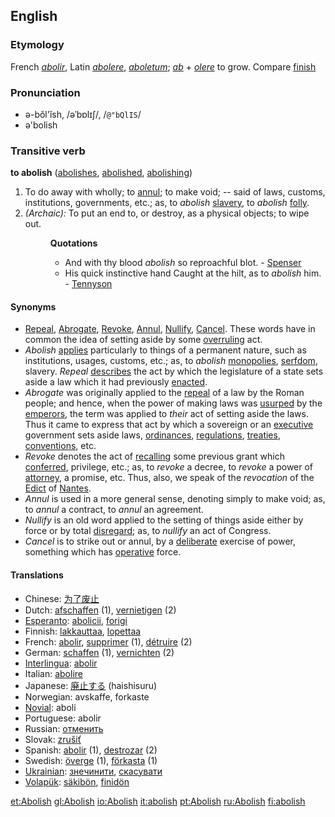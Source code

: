 ==English==
===Etymology===
French ''[[abolir]]'', Latin ''[[abolere]]'', ''[[aboletum]]''; ''[[ab]]'' + ''[[olere]]'' to grow. Compare [[finish]]

===Pronunciation===
*ə-bŏl'ĭsh, /əˈbɒlɪʃ/, /<tt>@"bQlIS</tt>/
*ə'bolish

=== Transitive verb ===
'''to abolish''' ([[abolishes]], [[abolished]], [[abolishing]])

#To do away with wholly; to [[annul]]; to make void; -- said of laws, customs, institutions, governments, etc.; as, to ''abolish'' [[slavery]], to ''abolish'' [[folly]].
#''(Archaic):'' To put an end to, or destroy, as a physical objects; to wipe out. 
#:'''Quotations'''
#:*And with thy blood ''abolish'' so reproachful blot. - [[Spenser]]
#:*His quick instinctive hand Caught at the hilt, as to ''abolish'' him. - [[Tennyson]]

====Synonyms====
*[[Repeal]], [[Abrogate]], [[Revoke]], [[Annul]], [[Nullify]], [[Cancel]]. These words have in common the idea of setting aside by some [[overruling]] act.
*''Abolish'' [[applies]] particularly to things of a permanent nature, such as institutions, usages, customs, etc.; as, to ''abolish'' [[monopolies]], [[serfdom]], slavery. ''Repeal'' [[describes]] the act by which the legislature of a state sets aside a law which it had previously [[enacted]]. 
*''Abrogate'' was originally applied to the [[repeal]] of a law by the Roman people; and hence, when the power of making laws was [[usurped]] by the [[emperors]], the term was applied to ''their'' act of setting aside the laws. Thus it came to express that act by which a sovereign or an [[executive]] government sets aside laws, [[ordinances]], [[regulations]], [[treaties]], [[conventions]], etc. 
*''Revoke'' denotes the act of [[recalling]] some previous grant which [[conferred]], privilege, etc.; as, to ''revoke'' a decree, to ''revoke'' a power of [[attorney]], a promise, etc. Thus, also, we speak of the ''revocation'' of the [[Edict]] of [[Nantes]]. 
*''Annul'' is used in a more general sense, denoting simply to make void; as, to ''annul'' a contract, to ''annul'' an agreement. 
*''Nullify'' is an old word applied to the setting of things aside either by force or by total [[disregard]]; as, to ''nullify'' an act of Congress. 
*''Cancel'' is to strike out or annul, by a [[deliberate]] exercise of power, something which has [[operative]] force.

==== Translations ====
*Chinese: [[为了废止]]
*Dutch: [[afschaffen]] (1), [[vernietigen]] (2)
*[[Esperanto]]: [[abolicii]], [[forigi]]
*Finnish: [[lakkauttaa]], [[lopettaa]]
*French: [[abolir]], [[supprimer]] (1), [[détruire]] (2)
*German: [[schaffen]] (1), [[vernichten]] (2)
*[[Interlingua]]: [[abolir]]
*Italian: [[abolire]]
*Japanese: [[廃止する]] (haishisuru)
*Norwegian: avskaffe, forkaste
*[[Novial]]: aboli 
*Portuguese: abolir
*Russian: [[отменить]]
*Slovak: [[zrušiť]]
*Spanish: [[abolir]] (1), [[destrozar]] (2)
*Swedish: [[överge]] (1), [[förkasta]] (1)
*[[Ukrainian]]: [[знечинити]], [[скасувати]]
*[[Volapük]]: [[säkibön]], [[finidön]]

[[et:Abolish]]
[[gl:Abolish]]
[[io:Abolish]]
[[it:abolish]]
[[pt:Abolish]]
[[ru:Abolish]]
[[fi:abolish]]
